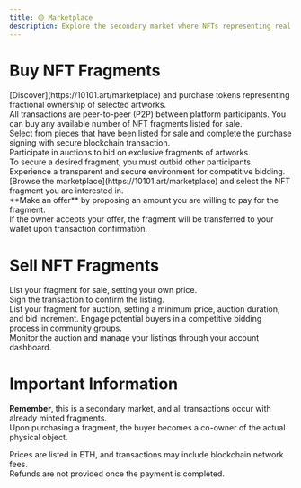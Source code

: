 ```yaml
---
title: 🟡 Marketplace 
description: Explore the secondary market where NFTs representing real physical artworks are traded. Here, anyone can buy, sell, and manage unique art pieces
---
```



# Buy NFT Fragments

<AccordionGroup>
  <Accordion title="Direct Purchase">
<Steps>
  <Step title="First Step">
[Discover](https://10101.art/marketplace) and purchase tokens representing fractional ownership of selected artworks.<br />
  </Step>
  <Step title="Second Step">
All transactions are peer-to-peer (P2P) between platform participants. You can buy any available number of NFT fragments listed for sale.<br />
  </Step>
  <Step title="Third Step">
Select from pieces that have been listed for sale and complete the purchase signing with secure blockchain transaction.<br />
  </Step>
</Steps>

  </Accordion>

  <Accordion title="Auction Purchase">
<Steps>
  <Step title="First Step">
Participate in auctions to bid on exclusive fragments of artworks.<br />
  </Step>
  <Step title="Second Step">
To secure a desired fragment, you must outbid other participants.<br />
  </Step>
  <Step title="Third Step">
Experience a transparent and secure environment for competitive bidding.<br />
  </Step>
</Steps>
  </Accordion>

  <Accordion title="Make Offers">
  <Steps>
  <Step title="First Step">
[Browse the marketplace](https://10101.art/marketplace) and select the NFT fragment you are interested in.<br />
  </Step>
  <Step title="Second Step">
**Make an offer** by proposing an amount you are willing to pay for the fragment.<br />
  </Step>
  <Step title="Third Step">
If the owner accepts your offer, the fragment will be transferred to your wallet upon transaction confirmation.  <br />
  </Step>
</Steps>
</Accordion>
</AccordionGroup>


# Sell NFT Fragments

<AccordionGroup>
  <Accordion title="List for Sale">
    <Steps>
  <Step title="First Step">
List your fragment for sale, setting your own price.<br />
  </Step>
  <Step title="Second Step">
Sign the transaction to confirm the listing.<br />
  </Step>
</Steps>

  </Accordion>

  <Accordion title="Auction Sale">
    <Steps>
  <Step title="First Step">
List your fragment for auction, setting a minimum price, auction duration, and bid increment.
  </Step>
  <Step title="Second Step">
Engage potential buyers in a competitive bidding process in community groups.<br />
  </Step>
    <Step title="Second Step">
Monitor the auction and manage your listings through your account dashboard.<br />
  </Step>
</Steps>
  </Accordion>
</AccordionGroup>




# Important Information

**Remember**, this is a secondary market, and all transactions occur with already minted fragments.<br />
Upon purchasing a fragment, the buyer becomes a co-owner of the actual physical object.<br />


Prices are listed in ETH, and transactions may include blockchain network fees. <br />
Refunds are not provided once the payment is completed. <br />
